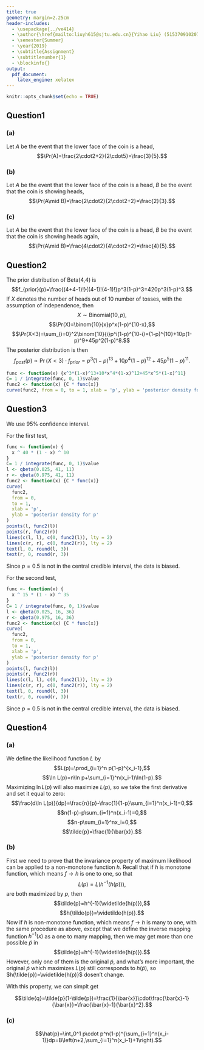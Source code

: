```yaml
---
title: true
geometry: margin=2.25cm
header-includes:
  - \usepackage{../ve414}
  - \author{\href{mailto:liuyh615@sjtu.edu.cn}{Yihao Liu} (515370910207)}
  - \semester{Summer}
  - \year{2019}
  - \subtitle{Assignment}
  - \subtitlenumber{1}
  - \blockinfo{}
output: 
  pdf_document:
    latex_engine: xelatex
---
```


```r
knitr::opts_chunk$set(echo = TRUE)
```

## Question1

### (a)
Let $A$ be the event that the lower face of the coin is a head,
$$\Pr(A)=\frac{2\cdot2+2}{2\cdot5}=\frac{3}{5}.$$

### (b)
Let $A$ be the event that the lower face of the coin is a head, $B$ be the event that the coin is showing heads,
<!-- $$\Pr(A\mid B)=\frac{\Pr(B\mid A)\Pr(A)}{\Pr(B)}=\frac{2/4\cdot0.6}{0.6}=0.5.$$ -->
$$\Pr(A\mid B)=\frac{2\cdot2}{2\cdot2+2}=\frac{2}{3}.$$

### (c)
Let $A$ be the event that the lower face of the coin is a head, $B$ be the event that the coin is showing heads again,
$$\Pr(A\mid B)=\frac{4\cdot2}{4\cdot2+2}=\frac{4}{5}.$$

## Question2

The prior distribution of Beta(4,4) is 
$$f_{prior}(p)=\frac{(4+4-1)!}{(4-1)!(4-1)!}p^3(1-p)^3=420p^3(1-p)^3.$$
If $X$ denotes the number of heads out of 10 number of tosses, with the assumption of independence, then
$$X\sim \text{Binomial}(10,p),$$
$$\Pr(X)=\binom{10}{x}p^x(1-p)^{10-x},$$
$$\Pr(X<3)=\sum_{i=0}^2\binom{10}{i}p^i(1-p)^{10-i}=(1-p)^{10}+10p(1-p)^9+45p^2(1-p)^8.$$
The posterior distribution is then
$$f_{post}(p)\propto \Pr(X<3)\cdot f_{prior}=p^3(1-p)^{13}+10p^4(1-p)^{12}+45p^5(1-p)^{11}.$$

```r
func <- function(x) {x^3*(1-x)^13+10*x^4*(1-x)^12+45*x^5*(1-x)^11}
C= 1 / integrate(func, 0, 1)$value
func2 <- function(x) {C * func(x)}
curve(func2, from = 0, to = 1, xlab = 'p', ylab = 'posterior density for p')
```

## Question3

We use 95% confidence interval.

For the first test,

```r
func <- function(x) {
  x ^ 40 * (1 - x) ^ 10
}
C= 1 / integrate(func, 0, 1)$value
l <- qbeta(0.025, 41, 11)
r <- qbeta(0.975, 41, 11)
func2 <- function(x) {C * func(x)}
curve(
  func2,
  from = 0,
  to = 1,
  xlab = 'p',
  ylab = 'posterior density for p'
)
points(l, func2(l))
points(r, func2(r))
lines(c(l, l), c(0, func2(l)), lty = 2)
lines(c(r, r), c(0, func2(r)), lty = 2)
text(l, 0, round(l, 3))
text(r, 0, round(r, 3))
```

Since $p=0.5$ is not in the central credible interval, the data is biased.

For the second test,

```r
func <- function(x) {
  x ^ 15 * (1 - x) ^ 35
}
C= 1 / integrate(func, 0, 1)$value
l <- qbeta(0.025, 16, 36)
r <- qbeta(0.975, 16, 36)
func2 <- function(x) {C * func(x)}
curve(
  func2,
  from = 0,
  to = 1,
  xlab = 'p',
  ylab = 'posterior density for p'
)
points(l, func2(l))
points(r, func2(r))
lines(c(l, l), c(0, func2(l)), lty = 2)
lines(c(r, r), c(0, func2(r)), lty = 2)
text(l, 0, round(l, 3))
text(r, 0, round(r, 3))
```

Since $p=0.5$ is not in the central credible interval, the data is biased.

## Question4

### (a)

We define the likelihood function $L$ by
$$L(p)=\prod_{i=1}^n p(1-p)^{x_i-1},$$
$$\ln L(p)=n\ln p+\sum_{i=1}^n(x_i-1)\ln(1-p).$$
Maximizing $\ln L(p)$ will also maximize $L(p)$, so we take the first derivative
and set it equal to zero:
$$\frac{d\ln L(p)}{dp}=\frac{n}{p}-\frac{1}{1-p}\sum_{i=1}^n(x_i-1)=0,$$
$$n(1-p)-p\sum_{i=1}^n(x_i-1)=0,$$
$$n-p\sum_{i=1}^nx_i=0,$$
$$\tilde{p}=\frac{1}{\bar{x}}.$$

### (b)

First we need to prove that the invariance property of maximum likelihood can be applied to a non-monotone function $h$. Recall that if $h$ is monotone function, which means $f\to h$ is one to one, so that
$$L(p)=L(h^{-1}(h(p))),$$
are both maximized by $p$, then
$$\tilde{p}=h^{-1}(\widetilde{h(p)}),$$
$$h(\tilde{p})=\widetilde{h(p)}.$$
Now if $h$ is non-monotone function, which means $f\to h$ is many to one, with the same procedure as above, except that we define the inverse mapping function $h^{-1}(x)$ as a one to many mapping, then we may get more than one possible $\tilde{p}$ in
$$\tilde{p}=h^{-1}(\widetilde{h(p)}).$$
However, only one of them is the original $\tilde{p}$, and what's more important, the original $\tilde{p}$ which maximizes $L(p)$ still corresponds to $h(\tilde{p})$, so $h(\tilde{p})=\widetilde{h(p)}$ dosen't change.

With this property, we can simplt get

$$\tilde{q}=\tilde{p}(1-\tilde{p})=\frac{1}{\bar{x}}\cdot\frac{\bar{x}-1}{\bar{x}}=\frac{\bar{x}-1}{\bar{x}^2}.$$

### (c)

$$\hat{p}=\int_0^1 p\cdot p^n(1-p)^{\sum_{i=1}^n(x_i-1)}dp=B\left(n+2,\sum_{i=1}^n(x_i-1)+1\right).$$



